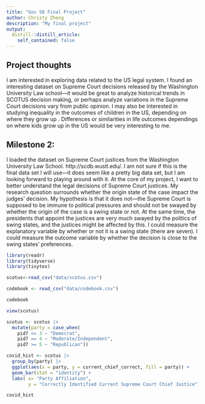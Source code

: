 ```yaml
---
title: "Gov 50 Final Project"
author: Christy Zheng
description: "My final project"
output:
  distill::distill_article:
    self_contained: false
---
```




## Project thoughts

I am interested in exploring data related to the US legal system. I found an interesting dataset on Supreme Court decisions released by the Washington University Law school—it would be great to analyze historical trends in SCOTUS decision making, or perhaps analyze variations in the Supreme Court decisions vary from public opinion. I may also be interested in studying inequality in the outcomes of children in the US, depending on where they grow up . Differences or similarities in life outcomes dependings on where kids grow up in the US would be very interesting to me.

## Milestone 2: 

I loaded the dataset on Supreme Court justices from the Washington University Law School. http://scdb.wustl.edu/. I am not sure if this is the final data set I will use—it does seem like a pretty big data set, but I am looking forward to playing around with it. At the core of my project, I want to better understand the legal decisions of Supreme Court justices. My research question surrounds whether the origin state of the case impact the judges' decision. My hypothesis is that it does not—the Supreme Court is supposed to be immune to political pressures and should not be swayed by whether the origin of the case is a swing state or not. At the same time, the presidents that appoint the justices are very much swayed by the politics of swing states, and the justices might be affected by this. I could measure the explanatory variable by whether or not it is a swing state (there are seven). I could measure the outcome variable by whether the decision is close to the swing states' preferences. 

```r

library(readr)
library(tidyverse)
library(tinytex)

scotus<-read_csv("data/scotus.csv")

codebook <- read_csv("data/codebook.csv")

codebook

view(scotus)
```
```r
scotus <- scotus |>
  mutate(party = case_when( 
    pid7 <= 3 ~ "Democrat",
    pid7 == 4 ~ "Moderate/Independent",
    pid7 >= 5 ~ "Republican"))

covid_hist <- scotus |>
  group_by(party) |>
  ggplot(aes(x = party, y = current_chief_correct, fill = party)) + 
  geom_bar(stat = "identity") +
  labs( x= "Party Affiliation",
        y = "Correctly Identified Current Supreme Court Chief Justice")

covid_hist
```



